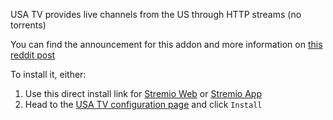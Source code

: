 USA TV provides live channels from the US through HTTP streams (no torrents)

You can find the announcement for this addon and more information on [this reddit post](https://www.reddit.com/r/StremioAddons/comments/1e9vbvt/addon_watch_usa_live_tv/)

To install it, either:
1. Use this direct install link for [Stremio Web](https://web.stremio.com/#/addons?addon=https://848b3516657c-usatv.baby-beamup.club/manifest.json) or [Stremio App](stremio://848b3516657c-usatv.baby-beamup.club/manifest.json)
2. Head to the [USA TV configuration page](https://848b3516657c-usatv.baby-beamup.club) and click `Install`
